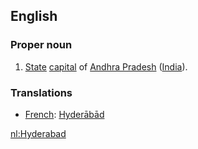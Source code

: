 ==English==

===Proper noun===
#[[State]] [[capital]] of [[Andhra Pradesh]] ([[India]]).

===Translations===
*[[French]]: [[Hyderābād]]

[[nl:Hyderabad]]